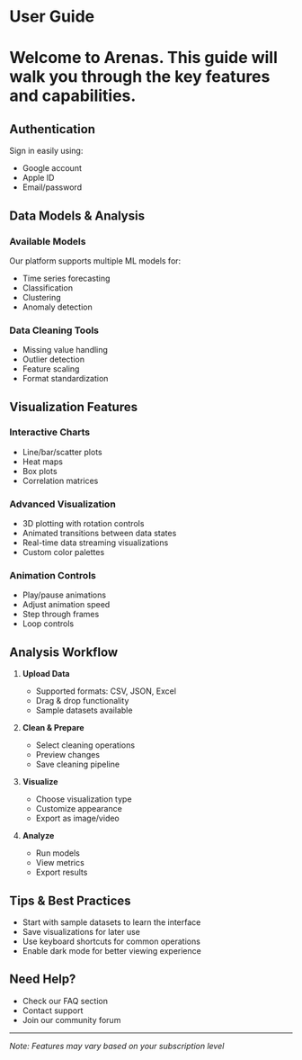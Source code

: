 # User Guide

<h1>Welcome to Arenas. This guide will walk you through the key features and capabilities.</h1>

## Authentication

Sign in easily using:
- Google account
- Apple ID
- Email/password

## Data Models & Analysis

### Available Models
Our platform supports multiple ML models for:
- Time series forecasting
- Classification
- Clustering
- Anomaly detection

### Data Cleaning Tools
- Missing value handling
- Outlier detection
- Feature scaling
- Format standardization

## Visualization Features

### Interactive Charts
- Line/bar/scatter plots
- Heat maps
- Box plots
- Correlation matrices

### Advanced Visualization
- 3D plotting with rotation controls
- Animated transitions between data states
- Real-time data streaming visualizations
- Custom color palettes

### Animation Controls
- Play/pause animations
- Adjust animation speed
- Step through frames
- Loop controls

## Analysis Workflow

1. **Upload Data**
   - Supported formats: CSV, JSON, Excel
   - Drag & drop functionality
   - Sample datasets available

2. **Clean & Prepare**
   - Select cleaning operations
   - Preview changes
   - Save cleaning pipeline

3. **Visualize**
   - Choose visualization type
   - Customize appearance
   - Export as image/video

4. **Analyze**
   - Run models
   - View metrics
   - Export results

## Tips & Best Practices

- Start with sample datasets to learn the interface
- Save visualizations for later use
- Use keyboard shortcuts for common operations
- Enable dark mode for better viewing experience

## Need Help?

- Check our FAQ section
- Contact support
- Join our community forum

---

*Note: Features may vary based on your subscription level*
